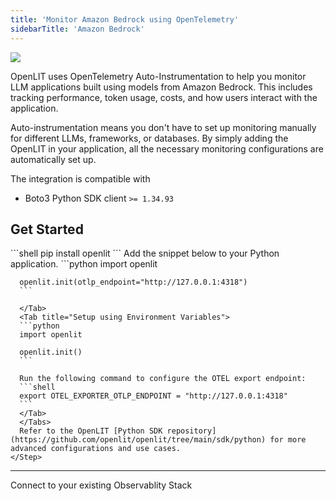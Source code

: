 ```yaml
---
title: 'Monitor Amazon Bedrock using OpenTelemetry'
sidebarTitle: 'Amazon Bedrock'
---
```


<Frame>
  <img src="/images/docs-bedrock-banner.gif" />
</Frame>

OpenLIT uses OpenTelemetry Auto-Instrumentation to help you monitor LLM applications built using models from Amazon Bedrock. This includes tracking performance, token usage, costs, and how users interact with the application.

Auto-instrumentation means you don't have to set up monitoring manually for different LLMs, frameworks, or databases. By simply adding the OpenLIT in your application, all the necessary monitoring configurations are automatically set up.

The integration is compatible with  
- Boto3 Python SDK client `>= 1.34.93` 

## Get Started 

<Steps>
    <Step title="Install the OpenLIT Python SDK using pip">
      ```shell
      pip install openlit
      ```
    </Step>
    <Step title="Add the following two lines to your application code:">
      Add the snippet below to your Python application.
      <Tabs>
      <Tab title="Setup using function arguments">
      ```python
      import openlit

      openlit.init(otlp_endpoint="http://127.0.0.1:4318")
      ```
      
      </Tab>
      <Tab title="Setup using Environment Variables">
      ```python
      import openlit

      openlit.init()
      ```

      Run the following command to configure the OTEL export endpoint:
      ```shell
      export OTEL_EXPORTER_OTLP_ENDPOINT = "http://127.0.0.1:4318"
      ```
      </Tab>
      </Tabs>
      Refer to the OpenLIT [Python SDK repository](https://github.com/openlit/openlit/tree/main/sdk/python) for more advanced configurations and use cases.
    </Step>
</Steps>

---

<CardGroup cols={2}>
<Card title="Connections" href="/latest/connections/intro" icon='link'>
Connect to your existing Observablity Stack
</Card>
</CardGroup>